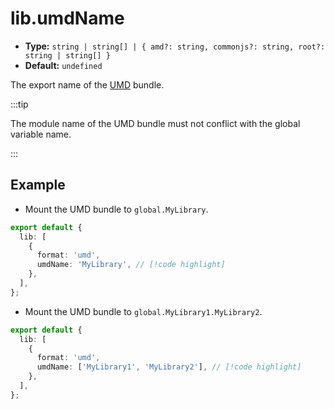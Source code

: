# lib.umdName

- **Type:** `string | string[] | { amd?: string, commonjs?: string, root?: string | string[] }`
- **Default:** `undefined`

The export name of the [UMD](/guide/basic/output-format#umd) bundle.

:::tip

The module name of the UMD bundle must not conflict with the global variable name.

:::

## Example

- Mount the UMD bundle to `global.MyLibrary`.

```ts title="rslib.config.ts"
export default {
  lib: [
    {
      format: 'umd',
      umdName: 'MyLibrary', // [!code highlight]
    },
  ],
};
```

- Mount the UMD bundle to `global.MyLibrary1.MyLibrary2`.

```ts title="rslib.config.ts"
export default {
  lib: [
    {
      format: 'umd',
      umdName: ['MyLibrary1', 'MyLibrary2'], // [!code highlight]
    },
  ],
};
```
